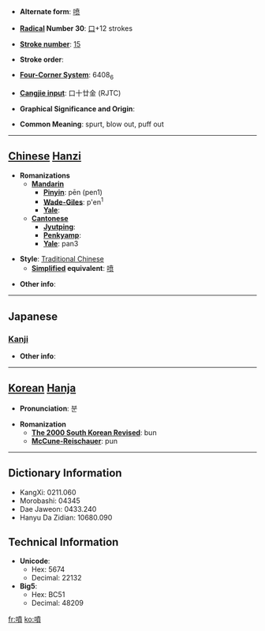 * '''Alternate form''': [[喷]]

* '''[[Wiktionary:Chinese radical index| Radical]] Number 30''': [[Wiktionary:Chinese radical index 口|口]]+12 strokes

* '''[[Wiktionary:Chinese total strokes index|Stroke number]]''': [[Wiktionary:Chinese total strokes index 15|15]]

* '''Stroke order''': 

* '''[[Wiktionary:Chinese four corner index|Four-Corner System]]''': 6408<sub>6</sub>

* '''[[Wiktionary:Chinese Cangjie index|Cangjie input]]''': 口十廿金 (RJTC)

* '''Graphical Significance and Origin''': 

* '''Common Meaning''': spurt, blow out, puff out

----

== [[Chinese]] [[Hanzi]] ==

* '''Romanizations'''
** '''[[Mandarin]]'''
*** '''[[Pinyin]]''': pēn (pen1)
*** '''[[Wade-Giles]]''': p'en<sup>1</sup>
*** '''[[Yale]]''': 
** '''[[Cantonese]]'''
*** '''[[Jyutping]]''':
*** '''[[Penkyamp]]''': 
*** '''[[Yale]]''': pan3

* '''Style''': [[Traditional Chinese]] 
** '''[[Simplified Chinese|Simplified]] equivalent''': [[喷]]

* '''Other info''': 

----

==Japanese==
===[[Kanji]]===
{{kanji|on readings=[[ふん]] (fun)
|kun readings=[[ふく]] (fuku), [[はく]] (haku)
}}

* '''Other info''':  

----

== [[Korean]] [[Hanja]] ==

* '''Pronunciation''': 분

* '''Romanization'''
** '''[[The 2000 South Korean Revised Romanization|The 2000 South Korean Revised]]''': bun
** '''[[McCune-Reischauer]]''': pun

----

== Dictionary Information ==

* KangXi: 0211.060
* Morobashi: 04345
* Dae Jaweon: 0433.240
* Hanyu Da Zidian: 10680.090

== Technical Information ==

* '''Unicode''':
** Hex: 5674
** Decimal: 22132
* '''Big5''':
** Hex: BC51
** Decimal: 48209

[[fr:噴]]
[[ko:噴]]